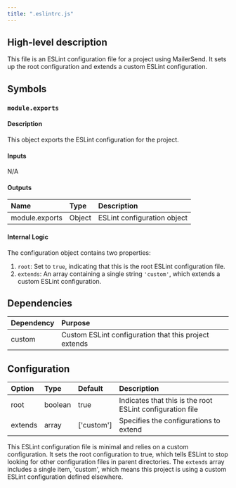 ```yaml
---
title: ".eslintrc.js"
---
```


## High-level description
This file is an ESLint configuration file for a project using MailerSend. It sets up the root configuration and extends a custom ESLint configuration.

## Symbols

### `module.exports`
#### Description
This object exports the ESLint configuration for the project.

#### Inputs
N/A

#### Outputs
| Name | Type | Description |
|:-----|:-----|:------------|
| module.exports | Object | ESLint configuration object |

#### Internal Logic
The configuration object contains two properties:
1. `root`: Set to `true`, indicating that this is the root ESLint configuration file.
2. `extends`: An array containing a single string `'custom'`, which extends a custom ESLint configuration.

## Dependencies
| Dependency | Purpose |
|:-----------|:--------|
| custom | Custom ESLint configuration that this project extends |

## Configuration
| Option | Type | Default | Description |
|:-------|:-----|:--------|:------------|
| root | boolean | true | Indicates that this is the root ESLint configuration file |
| extends | array | ['custom'] | Specifies the configurations to extend |

This ESLint configuration file is minimal and relies on a custom configuration. It sets the root configuration to true, which tells ESLint to stop looking for other configuration files in parent directories. The `extends` array includes a single item, 'custom', which means this project is using a custom ESLint configuration defined elsewhere.